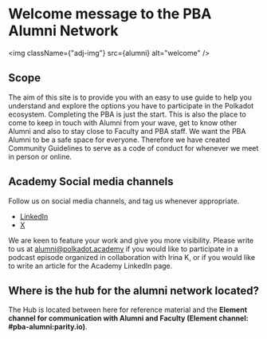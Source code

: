 
# Welcome message to the PBA Alumni Network

<img className={"adj-img"} src={alumni} alt="welcome" />

## Scope

The aim of this site is to provide you with an easy to use guide to help you
understand and explore the options you have to participate in the Polkadot
ecosystem. Completing the PBA is just the start. This is also the place to
come to keep in touch with Alumni from your wave, get to know other Alumni and
also to stay close to Faculty and PBA staff. We want the PBA Alumni to be a
safe space for everyone. Therefore we have created Community Guidelines to
serve as a code of conduct for whenever we meet in person or online.

## Academy Social media channels

Follow us on social media channels, and tag us whenever appropriate.

<div style={{ display: "block", margin: "0.5rem 0" }}>
  <ul>
    <li>
      <a
        href="https://www.linkedin.com/school/polkadot-blockchain-academy/"
        target="_blank"
      >
        LinkedIn
      </a>
    </li>
    <li>
      <a href="https://twitter.com/AcademyPolkadot" target="_blank">
        X
      </a>
    </li>
  </ul>
</div>
<p>
  We are keen to feature your work and give you more visibility. Please write to
  us at <a href="mailto:alumni@polkadot.academy">alumni@polkadot.academy</a> if
  you would like to participate in a podcast episode organized in collaboration
  with Irina K, or if you would like to write an article for the Academy
  LinkedIn page.
</p>

## Where is the hub for the alumni network located?

The Hub is located between here for reference material and the **Element channel for communication with Alumni and Faculty (Element channel: #pba-alumni:parity.io)**.
